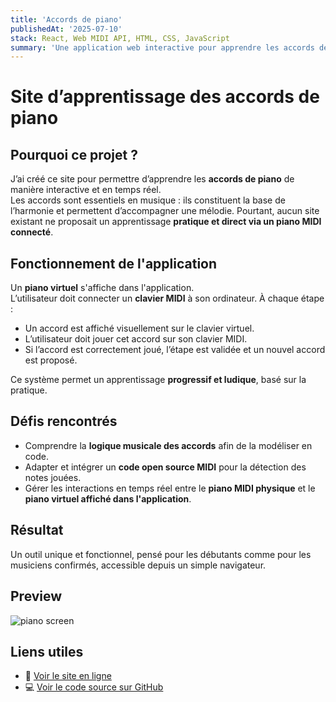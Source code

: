 ```yaml
---
title: 'Accords de piano'
publishedAt: '2025-07-10'
stack: React, Web MIDI API, HTML, CSS, JavaScript
summary: 'Une application web interactive pour apprendre les accords de piano en temps réel via un clavier MIDI.'
---
```


# Site d’apprentissage des accords de piano

## Pourquoi ce projet ?

J’ai créé ce site pour permettre d’apprendre les **accords de piano** de manière interactive et en temps réel.  
Les accords sont essentiels en musique : ils constituent la base de l’harmonie et permettent d’accompagner une mélodie. Pourtant, aucun site existant ne proposait un apprentissage **pratique et direct via un piano MIDI connecté**.

## Fonctionnement de l'application

Un **piano virtuel** s'affiche dans l'application.  
L’utilisateur doit connecter un **clavier MIDI** à son ordinateur. À chaque étape :

- Un accord est affiché visuellement sur le clavier virtuel.
- L’utilisateur doit jouer cet accord sur son clavier MIDI.
- Si l’accord est correctement joué, l’étape est validée et un nouvel accord est proposé.

Ce système permet un apprentissage **progressif et ludique**, basé sur la pratique.

## Défis rencontrés

- Comprendre la **logique musicale des accords** afin de la modéliser en code.
- Adapter et intégrer un **code open source MIDI** pour la détection des notes jouées.
- Gérer les interactions en temps réel entre le **piano MIDI physique** et le **piano virtuel affiché dans l'application**.

## Résultat

Un outil unique et fonctionnel, pensé pour les débutants comme pour les musiciens confirmés, accessible depuis un simple navigateur.

## Preview

<Image
  src="/piano-screen.png"
  alt="piano screen"
  width={640}
  height={500}
/>

## Liens utiles

- 🔗 [Voir le site en ligne](https://learn-chords.netlify.app/)
- 💻 [Voir le code source sur GitHub](https://github.com/ryodes/pianoLeaner)
